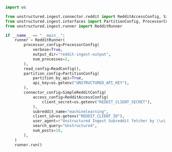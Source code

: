 ```python Python
import os

from unstructured.ingest.connector.reddit import RedditAccessConfig, SimpleRedditConfig
from unstructured.ingest.interfaces import PartitionConfig, ProcessorConfig, ReadConfig
from unstructured.ingest.runner import RedditRunner

if __name__ == "__main__":
    runner = RedditRunner(
        processor_config=ProcessorConfig(
            verbose=True,
            output_dir="reddit-ingest-output",
            num_processes=2,
        ),
        read_config=ReadConfig(),
        partition_config=PartitionConfig(
            partition_by_api=True,
            api_key=os.getenv("UNSTRUCTURED_API_KEY"),
        ),
        connector_config=SimpleRedditConfig(
            access_config=RedditAccessConfig(
                client_secret=os.getenv("REDDIT_CLIENT_SECRET"),
            ),
            subreddit_name="machinelearning",
            client_id=os.getenv("REDDIT_CLIENT_ID"),
            user_agent=r"Unstructured Ingest Subreddit fetcher by \\u\...",
            search_query="Unstructured",
            num_posts=10,
        ),
    )
    runner.run()
```
